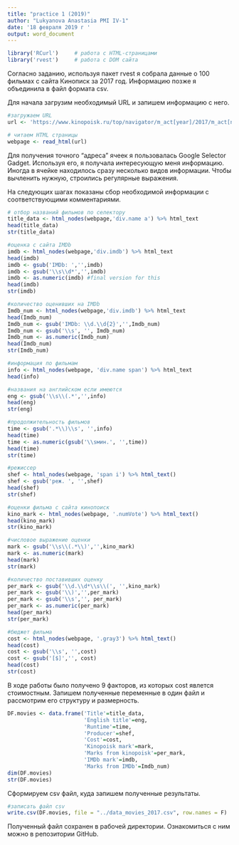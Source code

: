 ---
title: "practice 1 (2019)"
author: "Lukyanova Anastasia PMI IV-1"
date: '18 февраля 2019 г '
output: word_document
---

```{r setup, message = F, warning = F}
library('RCurl')     # работа с HTML-страницами
library('rvest')     # работа с DOM сайта
```

Согласно заданию, используя пакет rvest я собрала данные о 100 фильмах с сайта Кинописк за 2017 год. Информацию позже я объединила в файл формата csv.

Для начала загрузим необходимый URL и запишем информацию с него.

```{r загрузка данных, warning = F}
#загружаем URL
url <- 'https://www.kinopoisk.ru/top/navigator/m_act[year]/2017/m_act[num_vote]/100/m_act[rating]/1%3A/m_act[gross]/%3A800/m_act[gross_type]/domestic/order/budget/perpage/100/#results'

# читаем HTML страницы
webpage <- read_html(url)
```

Для получения точного "адреса" ячеек я пользовалась Google Selector Gadget. Используя его, я получала интересующую меня информацию. Иногда в ячейке находилось сразу несколько видов информации. Чтобы вычленить нужную, строились регулярные выражения. 

На следующих шагах показаны сбор необходимой информации с соответствующими комментариями.

```{r формирование массива, warning=FALSE}
# отбор названий фильмов по селектору
title_data <- html_nodes(webpage,'div.name a') %>% html_text
head(title_data)
str(title_data)

#оценка с сайта IMDb
imdb <- html_nodes(webpage,'div.imdb') %>% html_text
head(imdb)
imdb <- gsub('IMDb: ','',imdb)
imdb <- gsub('\\s\\d*','',imdb)
imdb <- as.numeric(imdb) #final version for this
head(imdb)
str(imdb)

#количество оценивших на IMDb
Imdb_num <- html_nodes(webpage,'div.imdb') %>% html_text 
head(Imdb_num)
Imdb_num <- gsub('IMDb: \\d.\\d{2}','',Imdb_num)
Imdb_num <- gsub('\\s', '', Imdb_num)
Imdb_num <- as.numeric(Imdb_num)
head(Imdb_num)
str(Imdb_num)

#информация по фильмам
info <- html_nodes(webpage, 'div.name span') %>% html_text
head(info)

#названия на английском если имеются
eng <- gsub('\\s\\(.*','',info)
head(eng)
str(eng)

#продолжительность фильмов
time <- gsub('.*\\)\\s', '',info)
head(time)
time <- as.numeric(gsub('\\sмин.', '',time))
head(time)
str(time)

#режиссер
shef <- html_nodes(webpage, 'span i') %>% html_text()
shef <- gsub('реж. ', '',shef)
head(shef)
str(shef)

#оценки фильма с сайта кинопоиск
kino_mark <- html_nodes(webpage, '.numVote') %>% html_text()
head(kino_mark)
str(kino_mark)

#числовое выражение оценки
mark <- gsub('\\s\\(.*\\)','',kino_mark)
mark <- as.numeric(mark)
head(mark)
str(mark)

#количество поставивших оценку
per_mark <- gsub('\\d.\\d*\\s\\(', '',kino_mark)
per_mark <- gsub('\\)','',per_mark)
per_mark <- gsub('\\s','', per_mark)
per_mark <- as.numeric(per_mark)
head(per_mark)
str(per_mark)

#бюджет фильма
cost <- html_nodes(webpage, '.gray3') %>% html_text()
head(cost)
cost <- gsub('\\s', '',cost)
cost <- gsub('[$]','', cost)
head(cost)
str(cost)
```

В ходе работы было получено 9 факторов, из которых cost явлется стоимостным. Запишем полученные переменные в один файл и рассмотрим его структуру и размерность.

```{r запись фрейма, warning=F}
DF.movies <- data.frame('Title'=title_data,
                        'English title'=eng,
                        'Runtime'=time,
                        'Producer'=shef,
                        'Cost'=cost,
                        'Kinopoisk mark'=mark,
                        'Marks from kinopoisk'=per_mark,
                        'IMDb mark'=imdb,
                        'Marks from IMDb'=Imdb_num)
dim(DF.movies)
str(DF.movies)
```

Сформируем csv файл, куда запишем полученные результаты.

```{r запись в файл, message=F, warning=F}
#записать файл csv
write.csv(DF.movies, file = "../data_movies_2017.csv", row.names = F)
```

Полученный файл сохранен в рабочей директории. Ознакомиться с ним можно в репозитории GitHub.
